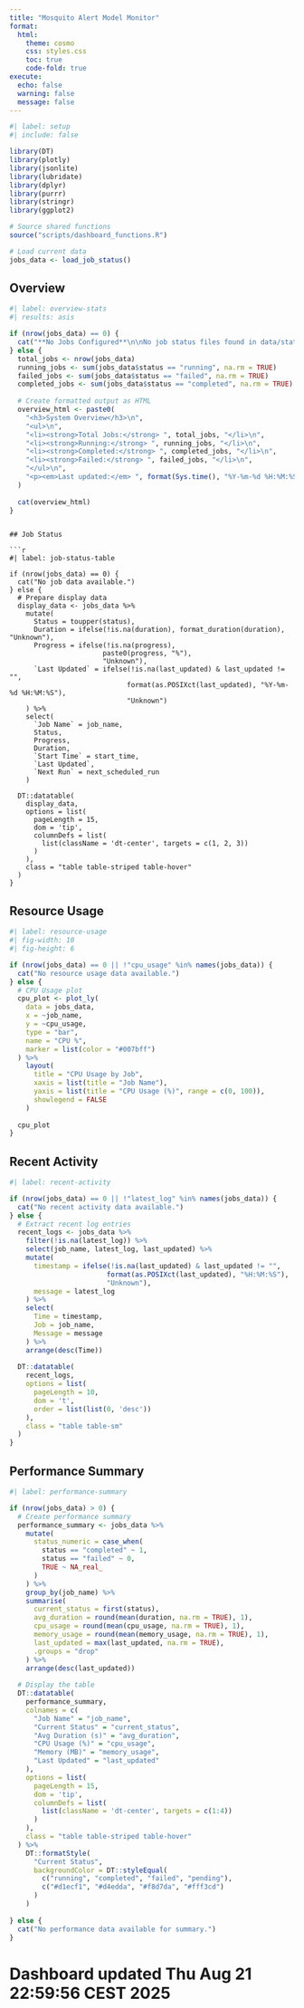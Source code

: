 ```yaml
---
title: "Mosquito Alert Model Monitor"
format: 
  html:
    theme: cosmo
    css: styles.css
    toc: true
    code-fold: true
execute:
  echo: false
  warning: false
  message: false
---
```


```r
#| label: setup
#| include: false

library(DT)
library(plotly)
library(jsonlite)
library(lubridate)
library(dplyr)
library(purrr)
library(stringr)
library(ggplot2)

# Source shared functions
source("scripts/dashboard_functions.R")

# Load current data
jobs_data <- load_job_status()
```

## Overview

```r
#| label: overview-stats
#| results: asis

if (nrow(jobs_data) == 0) {
  cat("**No Jobs Configured**\n\nNo job status files found in data/status/")
} else {
  total_jobs <- nrow(jobs_data)
  running_jobs <- sum(jobs_data$status == "running", na.rm = TRUE)
  failed_jobs <- sum(jobs_data$status == "failed", na.rm = TRUE)
  completed_jobs <- sum(jobs_data$status == "completed", na.rm = TRUE)
  
  # Create formatted output as HTML
  overview_html <- paste0(
    "<h3>System Overview</h3>\n",
    "<ul>\n",
    "<li><strong>Total Jobs:</strong> ", total_jobs, "</li>\n",
    "<li><strong>Running:</strong> ", running_jobs, "</li>\n",
    "<li><strong>Completed:</strong> ", completed_jobs, "</li>\n",
    "<li><strong>Failed:</strong> ", failed_jobs, "</li>\n",
    "</ul>\n",
    "<p><em>Last updated:</em> ", format(Sys.time(), "%Y-%m-%d %H:%M:%S"), "</p>\n"
  )
  
  cat(overview_html)
}
```
```

## Job Status

```r
#| label: job-status-table

if (nrow(jobs_data) == 0) {
  cat("No job data available.")
} else {
  # Prepare display data
  display_data <- jobs_data %>%
    mutate(
      Status = toupper(status),
      Duration = ifelse(!is.na(duration), format_duration(duration), "Unknown"),
      Progress = ifelse(!is.na(progress), 
                       paste0(progress, "%"), 
                       "Unknown"),
      `Last Updated` = ifelse(!is.na(last_updated) & last_updated != "", 
                             format(as.POSIXct(last_updated), "%Y-%m-%d %H:%M:%S"), 
                             "Unknown")
    ) %>%
    select(
      `Job Name` = job_name,
      Status,
      Progress,
      Duration,
      `Start Time` = start_time,
      `Last Updated`,
      `Next Run` = next_scheduled_run
    )
  
  DT::datatable(
    display_data,
    options = list(
      pageLength = 15,
      dom = 'tip',
      columnDefs = list(
        list(className = 'dt-center', targets = c(1, 2, 3))
      )
    ),
    class = "table table-striped table-hover"
  )
}
```

## Resource Usage

```r
#| label: resource-usage
#| fig-width: 10
#| fig-height: 6

if (nrow(jobs_data) == 0 || !"cpu_usage" %in% names(jobs_data)) {
  cat("No resource usage data available.")
} else {
  # CPU Usage plot
  cpu_plot <- plot_ly(
    data = jobs_data,
    x = ~job_name,
    y = ~cpu_usage,
    type = "bar",
    name = "CPU %",
    marker = list(color = "#007bff")
  ) %>%
    layout(
      title = "CPU Usage by Job",
      xaxis = list(title = "Job Name"),
      yaxis = list(title = "CPU Usage (%)", range = c(0, 100)),
      showlegend = FALSE
    )
  
  cpu_plot
}
```

## Recent Activity

```r
#| label: recent-activity

if (nrow(jobs_data) == 0 || !"latest_log" %in% names(jobs_data)) {
  cat("No recent activity data available.")
} else {
  # Extract recent log entries
  recent_logs <- jobs_data %>%
    filter(!is.na(latest_log)) %>%
    select(job_name, latest_log, last_updated) %>%
    mutate(
      timestamp = ifelse(!is.na(last_updated) & last_updated != "", 
                        format(as.POSIXct(last_updated), "%H:%M:%S"), 
                        "Unknown"),
      message = latest_log
    ) %>%
    select(
      Time = timestamp,
      Job = job_name,
      Message = message
    ) %>%
    arrange(desc(Time))
  
  DT::datatable(
    recent_logs,
    options = list(
      pageLength = 10,
      dom = 't',
      order = list(list(0, 'desc'))
    ),
    class = "table table-sm"
  )
}
```

## Performance Summary

```r
#| label: performance-summary

if (nrow(jobs_data) > 0) {
  # Create performance summary
  performance_summary <- jobs_data %>%
    mutate(
      status_numeric = case_when(
        status == "completed" ~ 1,
        status == "failed" ~ 0,
        TRUE ~ NA_real_
      )
    ) %>%
    group_by(job_name) %>%
    summarise(
      current_status = first(status),
      avg_duration = round(mean(duration, na.rm = TRUE), 1),
      cpu_usage = round(mean(cpu_usage, na.rm = TRUE), 1),
      memory_usage = round(mean(memory_usage, na.rm = TRUE), 1),
      last_updated = max(last_updated, na.rm = TRUE),
      .groups = "drop"
    ) %>%
    arrange(desc(last_updated))
  
  # Display the table
  DT::datatable(
    performance_summary,
    colnames = c(
      "Job Name" = "job_name",
      "Current Status" = "current_status",
      "Avg Duration (s)" = "avg_duration",
      "CPU Usage (%)" = "cpu_usage",
      "Memory (MB)" = "memory_usage",
      "Last Updated" = "last_updated"
    ),
    options = list(
      pageLength = 15,
      dom = 'tip',
      columnDefs = list(
        list(className = 'dt-center', targets = c(1:4))
      )
    ),
    class = "table table-striped table-hover"
  ) %>%
    DT::formatStyle(
      "Current Status",
      backgroundColor = DT::styleEqual(
        c("running", "completed", "failed", "pending"),
        c("#d1ecf1", "#d4edda", "#f8d7da", "#fff3cd")
      )
    )
  
} else {
  cat("No performance data available for summary.")
}
```
# Dashboard updated Thu Aug 21 22:59:56 CEST 2025
